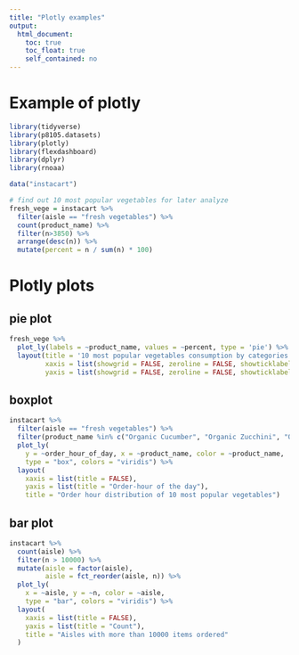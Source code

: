```yaml
---
title: "Plotly examples"
output: 
  html_document:
    toc: true
    toc_float: true
    self_contained: no
---
```


# Example of plotly

```r
library(tidyverse)
library(p8105.datasets)
library(plotly)
library(flexdashboard)
library(dplyr)
library(rnoaa)
```

```r
data("instacart")

# find out 10 most popular vegetables for later analyze
fresh_vege = instacart %>% 
  filter(aisle == "fresh vegetables") %>% 
  count(product_name) %>% 
  filter(n>3850) %>% 
  arrange(desc(n)) %>% 
  mutate(percent = n / sum(n) * 100)
```


# Plotly plots

## pie plot


```r
fresh_vege %>% 
  plot_ly(labels = ~product_name, values = ~percent, type = 'pie') %>% 
  layout(title = '10 most popular vegetables consumption by categories',
         xaxis = list(showgrid = FALSE, zeroline = FALSE, showticklabels = FALSE),
         yaxis = list(showgrid = FALSE, zeroline = FALSE, showticklabels = FALSE))
```



## boxplot

```r
instacart %>% 
  filter(aisle == "fresh vegetables") %>% 
  filter(product_name %in% c("Organic Cucumber", "Organic Zucchini", "Organic Yellow Onion", "Organic Garlic", "Asparagus", "Organic Red Onion", "Yellow Onions", "Broccoli Crown", "Red Peppers", "Fresh Cauliflower")) %>%  
  plot_ly(
    y = ~order_hour_of_day, x = ~product_name, color = ~product_name, 
    type = "box", colors = "viridis") %>%
  layout(
    xaxis = list(title = FALSE),
    yaxis = list(title = "Order-hour of the day"),
    title = "Order hour distribution of 10 most popular vegetables")
```

## bar plot

```r
instacart %>% 
  count(aisle) %>% 
  filter(n > 10000) %>% 
  mutate(aisle = factor(aisle),
         aisle = fct_reorder(aisle, n)) %>% 
  plot_ly(
    x = ~aisle, y = ~n, color = ~aisle, 
    type = "bar", colors = "viridis") %>% 
  layout(
    xaxis = list(title = FALSE),
    yaxis = list(title = "Count"),
    title = "Aisles with more than 10000 items ordered"
  )
```


